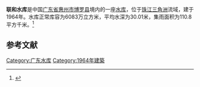 {{Infobox Reservoir 
|name = 联和水库
|nickname = 
|image = 
|image_caption = 
|map = 
|map_caption = 
|pushpin_map = 
|pushpin_map_caption = 
|code = 
|class = 
|location_of_reservoir = [[广东省|广东省]][[惠州市|惠州市]][[博罗县|博罗县]]
|location_of_dam = 
|inflow = 
|outflow = 
|catchment_area = 110.8
|reservoir_area = 
|mean_depth = 30.01
|maximum_depth = 
|flood_level = 
|normal_water_level = 
|dead_water_level = 
|water_quality = 
|island = 
|maximum_storage_capacity = 
|normal_storage_capacity = 6083万
|dead_storage_capacity = 
|type_of_dam = 
|elevation_of_dam = 
|height_of_dam = 
|length_of_dam = 
|width_of_dam = 
|installed_capacity = 
|irrigated_area =
|start = 
|complete = 1964年
|cost = 
|emigrate = 
|latd = 
|latm = 
|lats = 
|latNS = 
|longd = 
|longm = 
|longs = 
|longEW = 
|website = 
|footnotes = 
}}
'''联和水库'''是中国[[广东省|广东省]][[惠州市|惠州市]][[博罗县|博罗县]]境内的一座[[水库|水库]]，位于[[珠江三角洲|珠江三角洲]]流域，建于1964年。水库正常库容为6083万立方米，平均水深为30.01米，集雨面积为110.8平方千米。<ref>{{cite web|url=http://brim.ihb.ac.cn/12/CN/12.asp|title=中国大中型水库基本特征数据库|work=中国生物多样性信息系统内陆水体生物学分部|deadurl=yes|archiveurl=https://web.archive.org/web/20120402061833/http://brim.ihb.ac.cn/12/CN/12.asp|archivedate=2012-04-02}}</ref>
== 参考文献 ==
{{Reflist}}

{{广东小作品}}

[[Category:广东水库|Category:广东水库]]
[[Category:1964年建築|Category:1964年建築]]